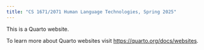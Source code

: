 ```yaml
---
title: "CS 1671/2071 Human Language Technologies, Spring 2025"
---
```


This is a Quarto website.

To learn more about Quarto websites visit <https://quarto.org/docs/websites>.
